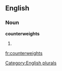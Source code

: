 
==English==

===Noun===
'''counterweights'''

# {{plural of|[[counterweight]]}}

[[Category:English plurals]]

[[fr:counterweights]]